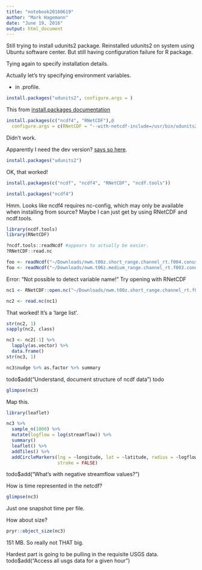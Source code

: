 ```yaml
---
title: "notebook20160619"
author: "Mark Hagemann"
date: "June 19, 2016"
output: html_document
---
```


Still trying to install udunits2 package. Reinstalled udunits2 on system using Ubuntu software center. But still having configuration failure for R package.

Tying again to specify installation details. 

Actually let's try specifying environment variables.

- in .profile.

```r
install.packages("udunits2", configure.args = )
```

This from [install.packages documentation](https://stat.ethz.ch/R-manual/R-devel/library/utils/html/install.packages.html)

```r
install.packages(c("ncdf4", "RNetCDF"),@
  configure.args = c(RNetCDF = "--with-netcdf-include=/usr/bin/udunits2"))
```

Didn't work. 

Apparently I need the dev version? [says so here](http://stackoverflow.com/a/11331268).

```r
install.packages("udunits2")
```

OK, that worked!

```r
install.packages(c("ncdf", "ncdf4", "RNetCDF", "ncdf.tools"))

install.packages("ncdf4")
```

Hmm. Looks like ncdf4 requires nc-config, which may only be available when installing from source? Maybe I can just get by using RNetCDF and ncdf.tools.

```r
library(ncdf.tools)
library(RNetCDF)

?ncdf.tools::readNcdf #appears to actually be easier.
?RNetCDF::read.nc

foo <- readNcdf("~/Downloads/nwm.t00z.short_range.channel_rt.f004.conus.nc_georeferenced.nc")
foo <- readNcdf("~/Downloads/nwm.t06z.medium_range.channel_rt.f003.conus.nc_georeferenced.nc")
```

Error: "Not possible to detect variable name!" Try opening with RNetCDF

```r
nc1 <- RNetCDF::open.nc("~/Downloads/nwm.t00z.short_range.channel_rt.f004.conus.nc_georeferenced.nc")

nc2 <- read.nc(nc1)
```

That worked! It's a 'large list'.

```r
str(nc2, 1)
sapply(nc2, class)

nc3 <- nc2[-1] %>% 
  lapply(as.vector) %>% 
  data.frame()
str(nc3, 1)

nc3$nudge %>% as.factor %>% summary
```

todo$add("Understand, document structure of ncdf data")
todo


```r
glimpse(nc3)
```

Map this.

```r
library(leaflet)

nc3 %>% 
  sample_n(1000) %>% 
  mutate(logflow = log(streamflow)) %>% 
  summary()
  leaflet() %>% 
  addTiles() %>% 
  addCircleMarkers(lng = ~longitude, lat = ~latitude, radius = ~logflow / max(logflow) * 5,
                   stroke = FALSE)
```

todo$add("What's with negative streamflow values?")

How is time represented in the netcdf?

```r
glimpse(nc3)
```

Just one snapshot time per file. 

How about size?

```r
pryr::object_size(nc3)
```

151 MB. So really not THAT big. 

Hardest part is going to be pulling in the requisite USGS data. todo$add("Access all usgs data for a given hour")



